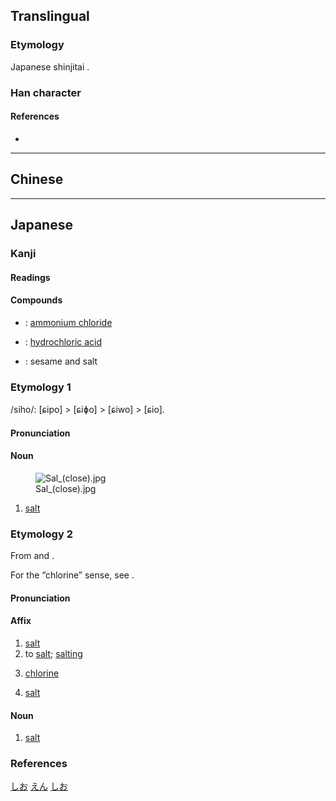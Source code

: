 {{also|𥂁}}
{{character info/new}}
==Translingual==
{{Han simplified forms|鹽|塩|盐}}

===Etymology===
Japanese shinjitai {{Han simp|鹽|f=臣|t=土|f2=鹵|t2=口|nocap=y}}.

===Han character===
{{Han char|rn=32|rad=土|as=10|sn=13|four=|canj=GORT|ids=⿰土𬐚}}

====References====
* {{Han ref|kx=0236.341|dkj=05382|dj=0474.270|hdz=10472.111|uh=5869|ud=22633}}

----

==Chinese==
{{zh-see|鹽|v}}

----

==Japanese==
{{ja-kanji forms|塩|鹽}}

===Kanji===
{{ja-kanji|grade=4|rs=土10|kyu=鹽}}

====Readings====
{{ja-readings
|goon=えん<えん<えむ
|kanon=えん<えん<えむ
|kun=しお-<しほ-
}}

====Compounds====
{{der-top|Compounds}}
* {{ja-r|塩安|えんあん}}: [[ammonium chloride]]
* {{ja-r|塩酸|えんさん}}: [[hydrochloric acid]]
* {{ja-r|胡麻%塩|ごま%しお}}: sesame and salt
{{der-bottom}}

===Etymology 1===
{{ja-kanjitab|しお|yomi=k}}
/siho/: [ɕipo] > [ɕiɸo] > [ɕiwo] > [ɕio].

====Pronunciation====
{{ja-pron|yomi=k|しお|acc=2|acc_ref=DJR,NHK|a=Ja-shio-salt.ogg}}

====Noun====
{{ja-noun|kyu=鹽|しお|hhira=しほ}}
[[Image:Sal (close).jpg|thumb]]

# [[salt]]
#: {{ja-usex|'''塩'''の結晶|'''しお''' の けっしょう|salt crystal}}

===Etymology 2===
{{ja-kanjitab|えん|yomi=o}}
From {{der|ja|ltc|sort=ゆう|-}} {{ltc-l|鹽|[[salt]]|id=1}} and {{ltc-l|鹽|to [[salt]]; [[salting]]|id=2}}.

For the “chlorine” sense, see {{m|ja|塩素|tr=enso}}.

====Pronunciation====
{{ja-pron|yomi=o|えん|acc=1|acc_ref=DJR}}

====Affix====
{{ja-pos|affix|kyu=鹽|えん}}

# [[salt]]
# to [[salt]]; [[salting]]
# {{lb|ja|chemistry}} [[chlorine]]
# {{lb|ja|chemistry}} [[salt]]

====Noun====
{{ja-noun|kyu=鹽|えん}}

# {{lb|ja|chemistry|sort=えん}} [[salt]] {{gloss|substance that is mostly made in [[neutralize|neutralization]], such as [[sodium chloride]]}}

===References===
<references/>

[[Category:Japanese basic words|しお]]
[[Category:ja:Sciences|えん]]
[[Category:ja:Seasonings|しお]]